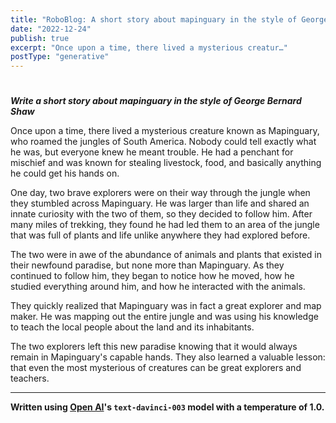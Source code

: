 ```yaml
---
title: "RoboBlog: A short story about mapinguary in the style of George Bernard Shaw"
date: "2022-12-24"
publish: true
excerpt: "Once upon a time, there lived a mysterious creatur…"
postType: "generative"
---
```

#

***Write a short story about mapinguary in the style of George Bernard Shaw***

Once upon a time, there lived a mysterious creature known as Mapinguary, who roamed the jungles of South America. Nobody could tell exactly what he was, but everyone knew he meant trouble. He had a penchant for mischief and was known for stealing livestock, food, and basically anything he could get his hands on.

One day, two brave explorers were on their way through the jungle when they stumbled across Mapinguary. He was larger than life and shared an innate curiosity with the two of them, so they decided to follow him. After many miles of trekking, they found he had led them to an area of the jungle that was full of plants and life unlike anywhere they had explored before.

The two were in awe of the abundance of animals and plants that existed in their newfound paradise, but none more than Mapinguary. As they continued to follow him, they began to notice how he moved, how he studied everything around him, and how he interacted with the animals.

They quickly realized that Mapinguary was in fact a great explorer and map maker. He was mapping out the entire jungle and was using his knowledge to teach the local people about the land and its inhabitants.

The two explorers left this new paradise knowing that it would always remain in Mapinguary's capable hands. They also learned a valuable lesson: that even the most mysterious of creatures can be great explorers and teachers.

---
**Written using [Open AI](https://openai.com/)'s `text-davinci-003` model with a temperature of 1.0.**
